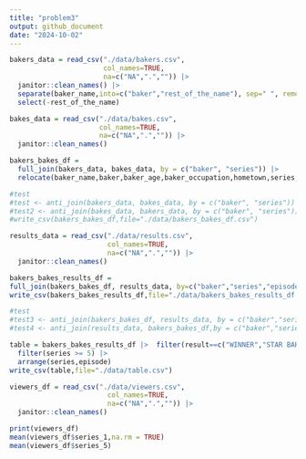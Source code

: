 ```yaml
---
title: "problem3"
output: github_document
date: "2024-10-02"
---
```

```r
bakers_data = read_csv("./data/bakers.csv", 
                       col_names=TRUE,
                       na=c("NA",".","")) |>
  janitor::clean_names() |>
  separate(baker_name,into=c("baker","rest_of_the_name"), sep=" ", remove=FALSE) |>
  select(-rest_of_the_name)

bakes_data = read_csv("./data/bakes.csv", 
                      col_names=TRUE,
                      na=c("NA",".","")) |> 
  janitor::clean_names() 

bakers_bakes_df = 
  full_join(bakers_data, bakes_data, by = c("baker", "series")) |>
  relocate(baker_name,baker,baker_age,baker_occupation,hometown,series,episode,signature_bake,show_stopper)

#test
#test <- anti_join(bakers_data, bakes_data, by = c("baker", "series"))
#test2 <- anti_join(bakes_data, bakers_data, by = c("baker", "series"))
#write_csv(bakers_bakes_df,file="./data/bakers_bakes_df.csv")
```


```r
results_data = read_csv("./data/results.csv", 
                        col_names=TRUE,
                        na=c("NA",".","")) |>
  janitor::clean_names() 

bakers_bakes_results_df = 
full_join(bakers_bakes_df, results_data, by=c("baker","series","episode"))
write_csv(bakers_bakes_results_df,file="./data/bakers_bakes_results_df.csv")

#test
#test3 <- anti_join(bakers_bakes_df, results_data, by = c("baker","series","episode"))
#test4 <- anti_join(results_data, bakers_bakes_df,by = c("baker","series","episode"))

```

```r
table = bakers_bakes_results_df |>  filter(result==c("WINNER","STAR BAKER")) |>
  filter(series >= 5) |>
  arrange(series,episode)
write_csv(table,file="./data/table.csv")

```

```r
viewers_df = read_csv("./data/viewers.csv", 
                        col_names=TRUE,
                        na=c("NA",".","")) |>
  janitor::clean_names() 

print(viewers_df)
mean(viewers_df$series_1,na.rm = TRUE)
mean(viewers_df$series_5)

```


